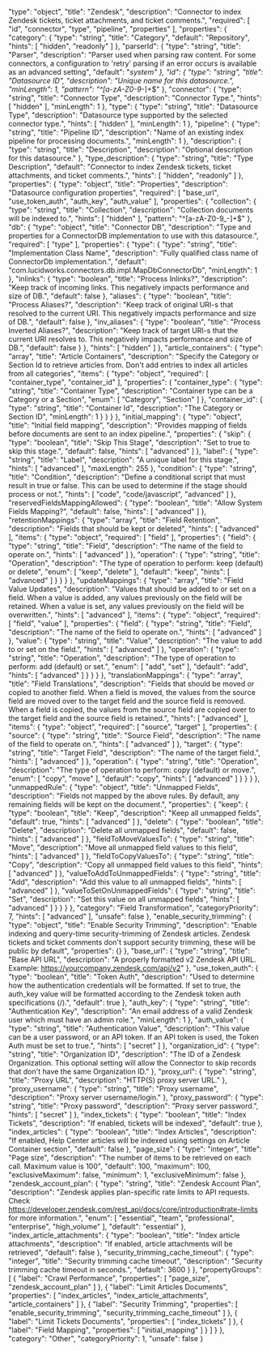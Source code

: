   "type": "object",
  "title": "Zendesk",
  "description": "Connector to index Zendesk tickets, ticket attachments, and ticket comments.",
  "required": [
    "id",
    "connector",
    "type",
    "pipeline",
    "properties"
  ],
  "properties": {
    "category": {
      "type": "string",
      "title": "Category",
      "default": "Repository",
      "hints": [
        "hidden",
        "readonly"
      ]
    },
    "parserId": {
      "type": "string",
      "title": "Parser",
      "description": "Parser used when parsing raw content. For some connectors, a configuration to 'retry' parsing if an error occurs is available as an advanced setting",
      "default": "_system"
    },
    "id": {
      "type": "string",
      "title": "Datasource ID",
      "description": "Unique name for this datasource.",
      "minLength": 1,
      "pattern": "^[a-zA-Z0-9_-]+$"
    },
    "connector": {
      "type": "string",
      "title": "Connector Type",
      "description": "Connector Type.",
      "hints": [
        "hidden"
      ],
      "minLength": 1
    },
    "type": {
      "type": "string",
      "title": "Datasource Type",
      "description": "Datasource type supported by the selected connector type.",
      "hints": [
        "hidden"
      ],
      "minLength": 1
    },
    "pipeline": {
      "type": "string",
      "title": "Pipeline ID",
      "description": "Name of an existing index pipeline for processing documents.",
      "minLength": 1
    },
    "description": {
      "type": "string",
      "title": "Description",
      "description": "Optional description for this datasource."
    },
    "type_description": {
      "type": "string",
      "title": "Type Description",
      "default": "Connector to index Zendesk tickets, ticket attachments, and ticket comments.",
      "hints": [
        "hidden",
        "readonly"
      ]
    },
    "properties": {
      "type": "object",
      "title": "Properties",
      "description": "Datasource configuration properties",
      "required": [
        "base_url",
        "use_token_auth",
        "auth_key",
        "auth_value"
      ],
      "properties": {
        "collection": {
          "type": "string",
          "title": "Collection",
          "description": "Collection documents will be indexed to.",
          "hints": [
            "hidden"
          ],
          "pattern": "^[a-zA-Z0-9_-]+$"
        },
        "db": {
          "type": "object",
          "title": "Connector DB",
          "description": "Type and properties for a ConnectorDB implementation to use with this datasource.",
          "required": [
            "type"
          ],
          "properties": {
            "type": {
              "type": "string",
              "title": "Implementation Class Name",
              "description": "Fully qualified class name of ConnectorDb implementation.",
              "default": "com.lucidworks.connectors.db.impl.MapDbConnectorDb",
              "minLength": 1
            },
            "inlinks": {
              "type": "boolean",
              "title": "Process Inlinks?",
              "description": "Keep track of incoming links. This negatively impacts performance and size of DB.",
              "default": false
            },
            "aliases": {
              "type": "boolean",
              "title": "Process Aliases?",
              "description": "Keep track of original URI-s that resolved to the current URI. This negatively impacts performance and size of DB.",
              "default": false
            },
            "inv_aliases": {
              "type": "boolean",
              "title": "Process Inverted Aliases?",
              "description": "Keep track of target URI-s that the current URI resolves to. This negatively impacts performance and size of DB.",
              "default": false
            }
          },
          "hints": [
            "hidden"
          ]
        },
        "article_containers": {
          "type": "array",
          "title": "Article Containers",
          "description": "Specify the Category or Section Id to retrieve articles from. Don't add entries to index all articles from all categories",
          "items": {
            "type": "object",
            "required": [
              "container_type",
              "container_id"
            ],
            "properties": {
              "container_type": {
                "type": "string",
                "title": "Container Type",
                "description": "Container type can be a Category or a Section",
                "enum": [
                  "Category",
                  "Section"
                ]
              },
              "container_id": {
                "type": "string",
                "title": "Container Id",
                "description": "The Category or Section ID",
                "minLength": 1
              }
            }
          }
        },
        "initial_mapping": {
          "type": "object",
          "title": "Initial field mapping",
          "description": "Provides mapping of fields before documents are sent to an index pipeline.",
          "properties": {
            "skip": {
              "type": "boolean",
              "title": "Skip This Stage",
              "description": "Set to true to skip this stage.",
              "default": false,
              "hints": [
                "advanced"
              ]
            },
            "label": {
              "type": "string",
              "title": "Label",
              "description": "A unique label for this stage.",
              "hints": [
                "advanced"
              ],
              "maxLength": 255
            },
            "condition": {
              "type": "string",
              "title": "Condition",
              "description": "Define a conditional script that must result in true or false. This can be used to determine if the stage should process or not.",
              "hints": [
                "code",
                "code/javascript",
                "advanced"
              ]
            },
            "reservedFieldsMappingAllowed": {
              "type": "boolean",
              "title": "Allow System Fields Mapping?",
              "default": false,
              "hints": [
                "advanced"
              ]
            },
            "retentionMappings": {
              "type": "array",
              "title": "Field Retention",
              "description": "Fields that should be kept or deleted",
              "hints": [
                "advanced"
              ],
              "items": {
                "type": "object",
                "required": [
                  "field"
                ],
                "properties": {
                  "field": {
                    "type": "string",
                    "title": "Field",
                    "description": "The name of the field to operate on.",
                    "hints": [
                      "advanced"
                    ]
                  },
                  "operation": {
                    "type": "string",
                    "title": "Operation",
                    "description": "The type of operation to perform: keep (default) or delete",
                    "enum": [
                      "keep",
                      "delete"
                    ],
                    "default": "keep",
                    "hints": [
                      "advanced"
                    ]
                  }
                }
              }
            },
            "updateMappings": {
              "type": "array",
              "title": "Field Value Updates",
              "description": "Values that should be added to or set on a field. When a value is added, any values previously on the field will be retained. When a value is set, any values previously on the field will be overwritten.",
              "hints": [
                "advanced"
              ],
              "items": {
                "type": "object",
                "required": [
                  "field",
                  "value"
                ],
                "properties": {
                  "field": {
                    "type": "string",
                    "title": "Field",
                    "description": "The name of the field to operate on.",
                    "hints": [
                      "advanced"
                    ]
                  },
                  "value": {
                    "type": "string",
                    "title": "Value",
                    "description": "The value to add to or set on the field.",
                    "hints": [
                      "advanced"
                    ]
                  },
                  "operation": {
                    "type": "string",
                    "title": "Operation",
                    "description": "The type of operation to perform: add (default) or set.",
                    "enum": [
                      "add",
                      "set"
                    ],
                    "default": "add",
                    "hints": [
                      "advanced"
                    ]
                  }
                }
              }
            },
            "translationMappings": {
              "type": "array",
              "title": "Field Translations",
              "description": "Fields that should be moved or copied to another field. When a field is moved, the values from the source field are moved over to the target field and the source field is removed. When a field is copied, the values from the source field are copied over to the target field and the source field is retained.",
              "hints": [
                "advanced"
              ],
              "items": {
                "type": "object",
                "required": [
                  "source",
                  "target"
                ],
                "properties": {
                  "source": {
                    "type": "string",
                    "title": "Source Field",
                    "description": "The name of the field to operate on.",
                    "hints": [
                      "advanced"
                    ]
                  },
                  "target": {
                    "type": "string",
                    "title": "Target Field",
                    "description": "The name of the target field.",
                    "hints": [
                      "advanced"
                    ]
                  },
                  "operation": {
                    "type": "string",
                    "title": "Operation",
                    "description": "The type of operation to perform: copy (default) or move.",
                    "enum": [
                      "copy",
                      "move"
                    ],
                    "default": "copy",
                    "hints": [
                      "advanced"
                    ]
                  }
                }
              }
            },
            "unmappedRule": {
              "type": "object",
              "title": "Unmapped Fields",
              "description": "Fields not mapped by the above rules. By default, any remaining fields will be kept on the document.",
              "properties": {
                "keep": {
                  "type": "boolean",
                  "title": "Keep",
                  "description": "Keep all unmapped fields",
                  "default": true,
                  "hints": [
                    "advanced"
                  ]
                },
                "delete": {
                  "type": "boolean",
                  "title": "Delete",
                  "description": "Delete all unmapped fields",
                  "default": false,
                  "hints": [
                    "advanced"
                  ]
                },
                "fieldToMoveValuesTo": {
                  "type": "string",
                  "title": "Move",
                  "description": "Move all unmapped field values to this field",
                  "hints": [
                    "advanced"
                  ]
                },
                "fieldToCopyValuesTo": {
                  "type": "string",
                  "title": "Copy",
                  "description": "Copy all unmapped field values to this field",
                  "hints": [
                    "advanced"
                  ]
                },
                "valueToAddToUnmappedFields": {
                  "type": "string",
                  "title": "Add",
                  "description": "Add this value to all unmapped fields",
                  "hints": [
                    "advanced"
                  ]
                },
                "valueToSetOnUnmappedFields": {
                  "type": "string",
                  "title": "Set",
                  "description": "Set this value on all unmapped fields",
                  "hints": [
                    "advanced"
                  ]
                }
              }
            }
          },
          "category": "Field Transformation",
          "categoryPriority": 7,
          "hints": [
            "advanced"
          ],
          "unsafe": false
        },
        "enable_security_trimming": {
          "type": "object",
          "title": "Enable Security Trimming",
          "description": "Enable indexing and query-time security-trimming of Zendesk articles. Zendesk tickets and ticket comments don't support security trimming, these will be public by default",
          "properties": {}
        },
        "base_url": {
          "type": "string",
          "title": "Base API URL",
          "description": "A properly formatted v2 Zendesk API URL. Example: https://yourcompany.zendesk.com/api/v2"
        },
        "use_token_auth": {
          "type": "boolean",
          "title": "Token Auth",
          "description": "Used to determine how the authentication credentials will be formatted. If set to true, the auth_key value will be formatted according to the Zendesk token auth specifications (<email>/<token>).",
          "default": true
        },
        "auth_key": {
          "type": "string",
          "title": "Authentication Key",
          "description": "An email address of a valid Zendesk user which must have an admin role.",
          "minLength": 1
        },
        "auth_value": {
          "type": "string",
          "title": "Authentication Value",
          "description": "This value can be a user password, or an API token. If an API token is used, the Token Auth must be set to true.",
          "hints": [
            "secret"
          ]
        },
        "organization_id": {
          "type": "string",
          "title": "Organization ID",
          "description": "The ID of a Zendesk Organization. This optional setting will allow the Connector to skip records that don't have the same Organization ID."
        },
        "proxy_url": {
          "type": "string",
          "title": "Proxy URL",
          "description": "HTTP(S) proxy server URL."
        },
        "proxy_username": {
          "type": "string",
          "title": "Proxy username",
          "description": "Proxy server username/login."
        },
        "proxy_password": {
          "type": "string",
          "title": "Proxy password",
          "description": "Proxy server password.",
          "hints": [
            "secret"
          ]
        },
        "index_tickets": {
          "type": "boolean",
          "title": "Index Tickets",
          "description": "If enabled, tickets will be indexed",
          "default": true
        },
        "index_articles": {
          "type": "boolean",
          "title": "Index Articles",
          "description": "If enabled, Help Center articles will be indexed using settings on Article Container section",
          "default": false
        },
        "page_size": {
          "type": "integer",
          "title": "Page size",
          "description": "The number of items to be retrieved on each call. Maximum value is 100",
          "default": 100,
          "maximum": 100,
          "exclusiveMaximum": false,
          "minimum": 1,
          "exclusiveMinimum": false
        },
        "zendesk_account_plan": {
          "type": "string",
          "title": "Zendesk Account Plan",
          "description": "Zendesk applies plan-specific rate limits to API requests. Check https://developer.zendesk.com/rest_api/docs/core/introduction#rate-limits for more information.",
          "enum": [
            "essential",
            "team",
            "professional",
            "enterprise",
            "high_volume"
          ],
          "default": "essential"
        },
        "index_article_attachments": {
          "type": "boolean",
          "title": "Index article attachments",
          "description": "If enabled, article attachments will be retrieved",
          "default": false
        },
        "security_trimming_cache_timeout": {
          "type": "integer",
          "title": "Security trimming cache timeout",
          "description": "Security trimming cache timeout in seconds.",
          "default": 3600
        }
      },
      "propertyGroups": [
        {
          "label": "Crawl Performance",
          "properties": [
            "page_size",
            "zendesk_account_plan"
          ]
        },
        {
          "label": "Limit Articles Documents",
          "properties": [
            "index_articles",
            "index_article_attachments",
            "article_containers"
          ]
        },
        {
          "label": "Security Trimming",
          "properties": [
            "enable_security_trimming",
            "security_trimming_cache_timeout"
          ]
        },
        {
          "label": "Limit Tickets Documents",
          "properties": [
            "index_tickets"
          ]
        },
        {
          "label": "Field Mapping",
          "properties": [
            "initial_mapping"
          ]
        }
      ]
    }
  },
  "category": "Other",
  "categoryPriority": 1,
  "unsafe": false
}
